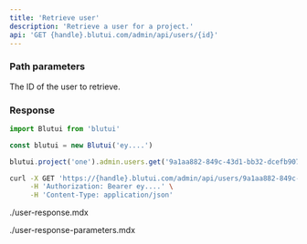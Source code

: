 ```yaml
---
title: 'Retrieve user'
description: 'Retrieve a user for a project.'
api: 'GET {handle}.blutui.com/admin/api/users/{id}'
---
```


### Path parameters

<Parameter name="id" type="string" required="true">
The ID of the user to retrieve.
</Parameter>

### Response

```ts tab="Node.js"
import Blutui from 'blutui'

const blutui = new Blutui('ey....')

blutui.project('one').admin.users.get('9a1aa882-849c-43d1-bb32-dcefb907cf4e')
```

```bash tab="cURL"
curl -X GET 'https://{handle}.blutui.com/admin/api/users/9a1aa882-849c-43d1-bb32-dcefb907cf4e' \
     -H 'Authorization: Bearer ey....' \
     -H 'Content-Type: application/json'
```

<include>./user-response.mdx</include>

<include>./user-response-parameters.mdx</include>
